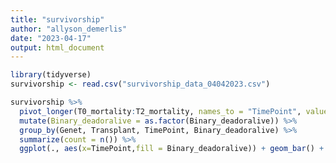 ```yaml
---
title: "survivorship"
author: "allyson_demerlis"
date: "2023-04-17"
output: html_document
---
```


```r
library(tidyverse)
survivorship <- read.csv("survivorship_data_04042023.csv")
```


```r
survivorship %>% 
  pivot_longer(T0_mortality:T2_mortality, names_to = "TimePoint", values_to = "Binary_deadoralive") %>% 
  mutate(Binary_deadoralive = as.factor(Binary_deadoralive)) %>% 
  group_by(Genet, Transplant, TimePoint, Binary_deadoralive) %>% 
  summarize(count = n()) %>% 
  ggplot(., aes(x=TimePoint,fill = Binary_deadoralive)) + geom_bar() + facet_wrap(~Transplant)
```

